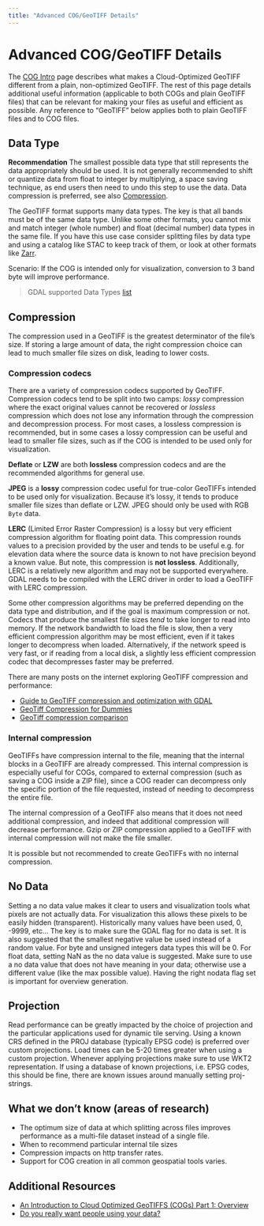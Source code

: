 ```yaml
---
title: "Advanced COG/GeoTIFF Details"
---
```


# Advanced COG/GeoTIFF Details

The [COG Intro](intro.qmd) page describes what makes a Cloud-Optimized GeoTIFF different from a plain, non-optimized GeoTIFF. The rest of this page details additional useful information (applicable to both COGs and plain GeoTIFF files) that can be relevant for making your files as useful and efficient as possible. Any reference to "GeoTIFF" below applies both to plain GeoTIFF files and to COG files.

## Data Type

**Recommendation** The smallest possible data type that still represents the data appropriately should be used. It is not generally recommended to shift or quantize data from float to integer by multiplying, a space saving technique, as end users then need to undo this step to use the data. Data compression is preferred, see also [Compression](#compression).

The GeoTIFF format supports many data types. The key is that all bands must be of the same data type. Unlike some other formats, you cannot mix and match integer (whole number) and float (decimal number) data types in the same file. If you have this use case consider splitting files by data type and using a catalog like STAC to keep track of them, or look at other formats like [Zarr](../zarr/intro.qmd).

Scenario: If the COG is intended only for visualization, conversion to 3 band byte will improve performance.

> GDAL supported Data Types [list](https://gdal.org/drivers/raster/gtiff.html#gtiff-geotiff-file-format)


## Compression

The compression used in a GeoTIFF is the greatest determinator of the file's size. If storing a large amount of data, the right compression choice can lead to much smaller file sizes on disk, leading to lower costs.

### Compression codecs

There are a variety of compression codecs supported by GeoTIFF. Compression codecs tend to be split into two camps: _lossy_ compression where the exact original values cannot be recovered or _lossless_ compression which does not lose any information through the compression and decompression process. For most cases, a lossless compression is recommended, but in some cases a lossy compression can be useful and lead to smaller file sizes, such as if the COG is intended to be used only for visualization.

**Deflate** or **LZW** are both **lossless** compression codecs and are the recommended algorithms for general use.

**JPEG** is a **lossy** compression codec useful for true-color GeoTIFFs intended to be used only for visualization. Because it's lossy, it tends to produce smaller file sizes than deflate or LZW. JPEG should only be used with RGB `Byte` data.

**LERC** (Limited Error Raster Compression) is a lossy but very efficient compression algorithm for floating point data. This compression rounds values to a precision provided by the user and tends to be useful e.g. for elevation data where the source data is known to not have precision beyond a known value. But note, this compression is **not lossless**. Additionally, LERC is a relatively new algorithm and may not be supported everywhere. GDAL needs to be compiled with the LERC driver in order to load a GeoTIFF with LERC compression.

Some other compression algorithms may be preferred depending on the data type and distribution, and if the goal is maximum compression or not. Codecs that produce the smallest file sizes _tend_ to take longer to read into memory. If the network bandwidth to load the file is slow, then a very efficient compression algorithm may be most efficient, even if it takes longer to decompress when loaded. Alternatively, if the network speed is very fast, or if reading from a local disk, a slightly less efficient compression codec that decompresses faster may be preferred.

There are many posts on the internet exploring GeoTIFF compression and performance:

- [Guide to GeoTIFF compression and optimization with GDAL](https://kokoalberti.com/articles/geotiff-compression-optimization-guide/)
- [GeoTiff Compression for Dummies](http://blog.cleverelephant.ca/2015/02/geotiff-compression-for-dummies.html)
- [GeoTiff compression comparison](https://digital-geography.com/geotiff-compression-comparison/)

### Internal compression

GeoTIFFs have compression internal to the file, meaning that the internal blocks in a GeoTIFF are already compressed. This internal compression is especially useful for COGs, compared to external compression (such as saving a COG inside a ZIP file), since a COG reader can decompress only the specific portion of the file requested, instead of needing to decompress the entire file.

The internal compression of a GeoTIFF also means that it does not need additional compression, and indeed that additional compression will decrease performance. Gzip or ZIP compression applied to a GeoTIFF with internal compression will not make the file smaller.

It is possible but not recommended to create GeoTIFFs with no internal compression.

## No Data

Setting a no data value makes it clear to users and visualization tools what pixels are not actually data. For visualization this allows these pixels to be easily hidden (transparent). Historically many values have been used, 0, -9999, etc… The key is to make sure the GDAL flag for no data is set. It is also suggested that the smallest negative value be used instead of a random value. For byte and unsigned integers data types this will be 0. For float data, setting NaN as the no data value is suggested. Make sure to use a no data value that does not have meaning in your data; otherwise use a different value (like the max possible value). Having the right nodata flag set is important for overview generation.

## Projection

Read performance can be greatly impacted by the choice of projection and the particular applications used for dynamic tile serving. Using a known CRS defined in the PROJ database (typically EPSG code) is preferred over custom projections. Load times can be 5-20 times greater when using a custom projection. Whenever applying projections make sure to use WKT2 representation. If using a database of known projections, i.e. EPSG codes, this should be fine, there are known issues around manually setting proj-strings.

## What we don’t know (areas of research)

* The optimum size of data at which splitting across files improves performance as a multi-file dataset instead of a single file.
* When to recommend particular internal tile sizes
* Compression impacts on http transfer rates.
* Support for COG creation in all common geospatial tools varies.

## Additional Resources

* [An Introduction to Cloud Optimized GeoTIFFS (COGs) Part 1: Overview](https://developers.planet.com/docs/planetschool/an-introduction-to-cloud-optimized-geotiffs-cogs-part-1-overview/)
* [Do you really want people using your data?](https://medium.com/@_VincentS_/do-you-really-want-people-using-your-data-ec94cd94dc3f)
